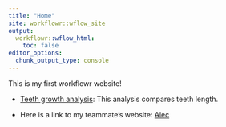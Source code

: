 ```yaml
---
title: "Home"
site: workflowr::wflow_site
output:
  workflowr::wflow_html:
    toc: false
editor_options:
  chunk_output_type: console
---
```


This is my first workflowr website!

* [Teeth growth analysis](teeth.html): This analysis compares teeth length. 

* Here is a link to my teammate's website: [Alec](https://alecwilken.github.io/myproject/)
